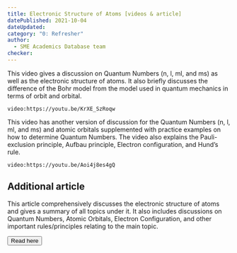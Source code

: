 ```yaml
---
title: Electronic Structure of Atoms [videos & article]
datePublished: 2021-10-04
dateUpdated: 
category: "0: Refresher"
author: 
  - SME Academics Database team
checker: 
---
```


This video gives a discussion on Quantum Numbers (n, l, ml, and ms) as well as the electronic structure of atoms. It also briefly discusses the difference of the Bohr model from the model used in quantum mechanics in terms of orbit and orbital. 

`video:https://youtu.be/KrXE_SzRoqw`

This video has another version of discussion for the Quantum Numbers (n, l, ml, and ms) and atomic orbitals supplemented with practice examples on how to determine Quantum Numbers. The video also explains the Pauli-exclusion principle, Aufbau principle, Electron configuration, and Hund’s rule. 

`video:https://youtu.be/Aoi4j8es4gQ`

## Additional article
This article comprehensively discusses the electronic structure of atoms and gives a summary of all topics under it. It also includes discussions on Quantum Numbers, Atomic Orbitals, Electron Configuration, and other important rules/principles relating to the main topic. 


<a href="https://chem.libretexts.org/Bookshelves/General_Chemistry/Map%3A_Chemistry_-_The_Central_Science_(Brown_et_al.)/06%3A_Electronic_Structure_of_Atoms/6.S%3A_Electronic_Structure_of_Atoms_(Summary)" target="_blank"><button className="btn">Read here</button></a>
